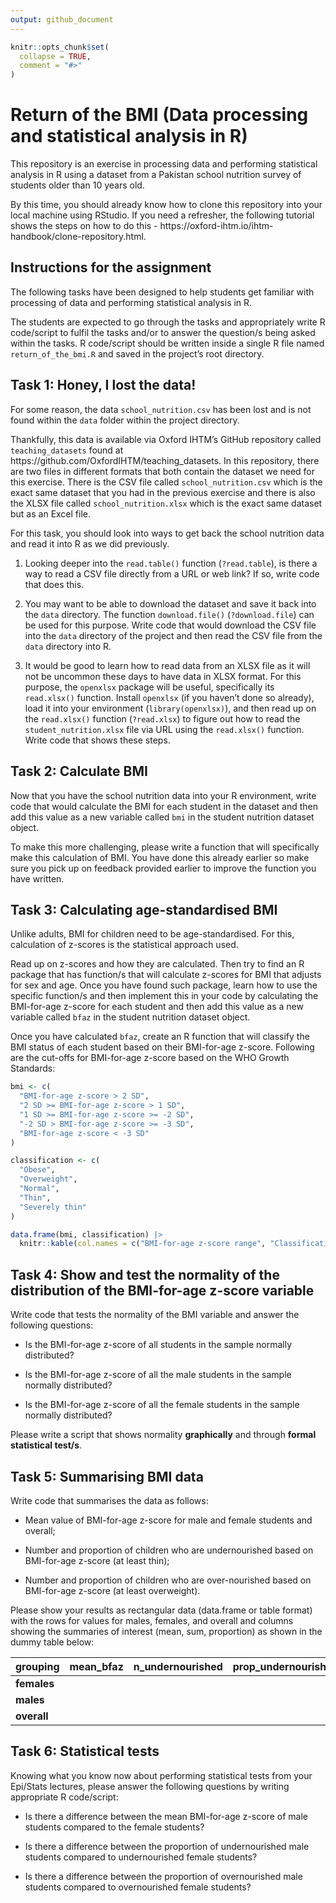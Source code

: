 ```yaml
---
output: github_document
---
```


<!-- README.md is generated from README.Rmd. Please edit that file -->

```r
knitr::opts_chunk$set(
  collapse = TRUE,
  comment = "#>"
)
```

# Return of the BMI (Data processing and statistical analysis in R)

<!-- badges: start -->
<!-- badges: end -->

This repository is an exercise in processing data and performing statistical analysis in R using a dataset from a Pakistan school nutrition survey of students older than 10 years old.

By this time, you should already know how to clone this repository into your local machine using RStudio. If you need a refresher, the following tutorial shows the steps on how to do this - https://oxford-ihtm.io/ihtm-handbook/clone-repository.html.

## Instructions for the assignment

The following tasks have been designed to help students get familiar with processing of data and performing statistical analysis in R.

The students are expected to go through the tasks and appropriately write R code/script to fulfil the tasks and/or to answer the question/s being asked within the tasks. R code/script should be written inside a single R file named `return_of_the_bmi.R` and saved in the project's root directory.

## Task 1: Honey, I lost the data!

For some reason, the data `school_nutrition.csv` has been lost and is not found within the `data` folder within the project directory.

Thankfully, this data is available via Oxford IHTM's GitHub repository called `teaching_datasets` found at https://github.com/OxfordIHTM/teaching_datasets. In this repository, there are two files in different formats that both contain the dataset we need for this exercise. There is the CSV file called `school_nutrition.csv` which is the exact same dataset that you had in the previous exercise and there is also the XLSX file called `school_nutrition.xlsx` which is the exact same dataset but as an Excel file.

For this task, you should look into ways to get back the school nutrition data and read it into R as we did previously.

1. Looking deeper into the `read.table()` function (`?read.table`), is there a way to read a CSV file directly from a URL or web link? If so, write code that does this.

2. You may want to be able to download the dataset and save it back into the `data` directory. The function `download.file()` (`?download.file`) can be used for this purpose. Write code that would download the CSV file into the `data` directory of the project and then read the CSV file from the `data` directory into R.

3. It would be good to learn how to read data from an XLSX file as it will not be uncommon these days to have data in XLSX format. For this purpose, the `openxlsx` package will be useful, specifically its `read.xlsx()` function. Install `openxlsx` (if you haven't done so already), load it into your environment (`library(openxlsx)`), and then read up on the `read.xlsx()` function (`?read.xlsx`) to figure out how to read the `student_nutrition.xlsx` file via URL using the `read.xlsx()` function. Write code that shows these steps.

## Task 2: Calculate BMI

Now that you have the school nutrition data into your R environment, write code that would calculate the BMI for each student in the dataset and then add this value as a new variable called `bmi` in the student nutrition dataset object.

To make this more challenging, please write a function that will specifically make this calculation of BMI. You have done this already earlier so make sure you pick up on feedback provided earlier to improve the function you have written.

## Task 3: Calculating age-standardised BMI

Unlike adults, BMI for children need to be age-standardised. For this, calculation of z-scores is the statistical approach used.

Read up on z-scores and how they are calculated. Then try to find an R package that has function/s that will calculate z-scores for BMI that adjusts for sex and age. Once you have found such package, learn how to use the specific function/s and then implement this in your code by calculating the BMI-for-age z-score for each student and then add this value as a new variable called `bfaz` in the student nutrition dataset object.

Once you have calculated `bfaz`, create an R function that will classify the BMI status of each student based on their BMI-for-age z-score. Following are the cut-offs for BMI-for-age z-score based on the WHO Growth Standards:

```r
bmi <- c(
  "BMI-for-age z-score > 2 SD",
  "2 SD >= BMI-for-age z-score > 1 SD",
  "1 SD >= BMI-for-age z-score >= -2 SD",
  "-2 SD > BMI-for-age z-score >= -3 SD",
  "BMI-for-age z-score < -3 SD"
)

classification <- c(
  "Obese",
  "Overweight",
  "Normal",
  "Thin",
  "Severely thin"
)

data.frame(bmi, classification) |>
  knitr::kable(col.names = c("BMI-for-age z-score range", "Classification"))
```

## Task 4: Show and test the normality of the distribution of the BMI-for-age z-score variable

Write code that tests the normality of the BMI variable and answer the following questions:

* Is the BMI-for-age z-score of all students in the sample normally distributed?

* Is the BMI-for-age z-score of all the male students in the sample normally distributed?

* Is the BMI-for-age z-score of all the female students in the sample normally distributed?

Please write a script that shows normality **graphically** and through **formal statistical test/s**.

## Task 5: Summarising BMI data

Write code that summarises the data as follows:

* Mean value of BMI-for-age z-score for male and female students and overall;

* Number and proportion of children who are undernourished based on BMI-for-age z-score (at least thin);

* Number and proportion of children who are over-nourished based on BMI-for-age z-score (at least overweight).

Please show your results as rectangular data (data.frame or table format) with the rows for values for males, females, and overall and columns showing the summaries of interest (mean, sum, proportion) as shown in the dummy table below:


**grouping** | **mean_bfaz** | **n_undernourished** | **prop_undernourished** | **n_overnourished** | **prop_overnourished**
:--- | :--- | :--- | :--- | :---
**females** | &nbsp; | &nbsp; | &nbsp; | &nbsp;
**males** | &nbsp; | &nbsp; | &nbsp; | &nbsp;
**overall** | &nbsp; | &nbsp; | &nbsp; | &nbsp;

## Task 6: Statistical tests

Knowing what you know now about performing statistical tests from your Epi/Stats lectures, please answer the following questions by writing appropriate R code/script:

* Is there a difference between the mean BMI-for-age z-score of male students compared to the female students?

* Is there a difference between the proportion of undernourished male students compared to undernourished female students?

* Is there a difference between the proportion of overnourished male students compared to overnourished female students?








